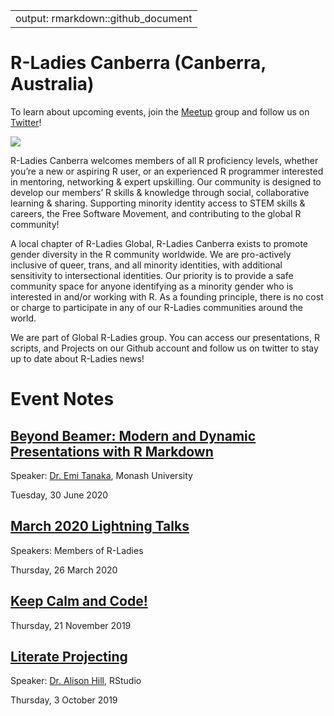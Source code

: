 
---
output: rmarkdown::github_document
---

<!-- README.md is generated from README.Rmd. Please edit that file -->

# R-Ladies Canberra (Canberra, Australia)

To learn about upcoming events, join the [Meetup](https://www.meetup.com/en-AU/rladies-canberra/) group and follow us on [Twitter](https://twitter.com/rladiescanberra?lang=en)!

<img src='logo.png' align="center" />

R-Ladies Canberra welcomes members of all R proficiency levels, whether you're a new or aspiring R user, or an experienced R programmer interested in mentoring, networking & expert upskilling. Our community is designed to develop our members' R skills & knowledge through social, collaborative learning & sharing. Supporting minority identity access to STEM skills & careers, the Free Software Movement, and contributing to the global R community!

A local chapter of R-Ladies Global, R-Ladies Canberra exists to promote gender diversity in the R community worldwide. We are pro-actively inclusive of queer, trans, and all minority identities, with additional sensitivity to intersectional identities. Our priority is to provide a safe community space for anyone identifying as a minority gender who is interested in and/or working with R. As a founding principle, there is no cost or charge to participate in any of our R-Ladies communities around the world.

We are part of Global R-Ladies group. You can access our presentations, R scripts, and Projects on our Github account and follow us on twitter to stay up to date about R-Ladies news!

# Event Notes

## [Beyond Beamer: Modern and Dynamic Presentations with R Markdown](https://github.com/Alice1969/RLadiesCanberra/tree/master/events/30_6_2020)

Speaker: [Dr. Emi Tanaka](https://emitanaka.org), Monash University

Tuesday, 30 June 2020

## [March 2020 Lightning Talks](https://github.com/Alice1969/RLadiesCanberra/tree/master/events/26_3_2020)

Speakers: Members of R-Ladies

Thursday, 26 March 2020

## [Keep Calm and Code!](https://github.com/Alice1969/RLadiesCanberra/tree/master/events/21_11_2019)

Thursday, 21 November 2019

## [Literate Projecting](https://github.com/Alice1969/RLadiesCanberra/tree/master/events/3_10_2019)

Speaker: [Dr. Alison Hill](https://alison.rbind.io), RStudio

Thursday, 3 October 2019









